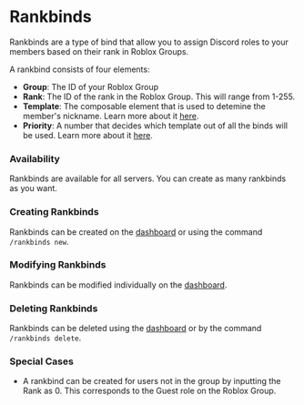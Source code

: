 # Rankbinds

Rankbinds are a type of bind that allow you to assign Discord roles to your members based on their rank in Roblox Groups.

A rankbind consists of four elements:

- **Group**: The ID of your Roblox Group
- **Rank**: The ID of the rank in the Roblox Group. This will range from 1-255.
- **Template**: The composable element that is used to detemine the member's nickname. Learn more about it [here](/docs/template).
- **Priority**: A number that decides which template out of all the binds will be used. Learn more about it [here](/docs/priority).

### Availability

Rankbinds are available for all servers. You can create as many rankbinds as you want.

### Creating Rankbinds

Rankbinds can be created on the [dashboard](https://dashboard.rowifi.xyz) or using the command `/rankbinds new`.

### Modifying Rankbinds

Rankbinds can be modified individually on the [dashboard](https://dashboard.rowifi.xyz).

### Deleting Rankbinds

Rankbinds can be deleted using the [dashboard](https://dashboard.rowifi.xyz) or by the command `/rankbinds delete`.

### Special Cases

- A rankbind can be created for users not in the group by inputting the Rank as 0. This corresponds to the Guest role on the Roblox Group.